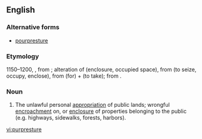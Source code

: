 ==English==

===Alternative forms===
* [[pourpresture]] {{rare}}

===Etymology===
1150–1200, {{etyl|enm}}, from {{etyl|xno}}; alteration of {{etyl|fro}} {{term|porpresure|lang=fro}} (enclosure, occupied space), from {{term|porprendre}} (to seize, occupy, enclose), from {{term|por-}} (for) + {{term|prendre}} (to take); from {{etyl|la}} {{term|prehendere|lang=la}}.

===Noun===
{{en-noun}}

# The unlawful personal [[appropriation]] of public lands; wrongful [[encroachment]] on, or [[enclosure]] of properties belonging to the public (e.g. highways, sidewalks, forests, harbors).

[[vi:purpresture]]
